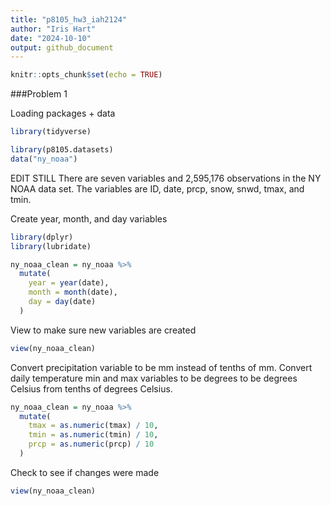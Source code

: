 ```yaml
---
title: "p8105_hw3_iah2124"
author: "Iris Hart"
date: "2024-10-10"
output: github_document
---
```


```r
knitr::opts_chunk$set(echo = TRUE)
```

###Problem 1

Loading packages + data
```r
library(tidyverse)

library(p8105.datasets)
data("ny_noaa")
```
EDIT STILL
There are seven variables and 2,595,176 observations in the NY NOAA data set. The variables are ID, date, prcp, snow, snwd, tmax, and tmin. 

Create year, month, and day variables
```r
library(dplyr)
library(lubridate)

ny_noaa_clean = ny_noaa %>%
  mutate(
    year = year(date),
    month = month(date),
    day = day(date)
  )
```
View to make sure new variables are created
```r
view(ny_noaa_clean)
```

Convert precipitation variable to be mm instead of tenths of mm. Convert daily temperature min and max variables to be degrees to be degrees Celsius from tenths of degrees Celsius. 
```r
ny_noaa_clean = ny_noaa %>%
  mutate(
    tmax = as.numeric(tmax) / 10,   
    tmin = as.numeric(tmin) / 10,    
    prcp = as.numeric(prcp) / 10     
  )
```
Check to see if changes were made
```r
view(ny_noaa_clean)
```

